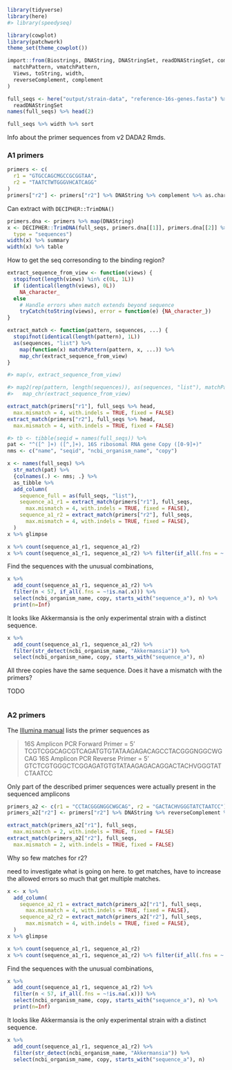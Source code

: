 
```r
library(tidyverse)
library(here)
#> library(speedyseq)

library(cowplot)
library(patchwork)
theme_set(theme_cowplot())

import::from(Biostrings, DNAString, DNAStringSet, readDNAStringSet, complement,
  matchPattern, vmatchPattern, 
  Views, toString, width,
  reverseComplement, complement
)
```


```r
full_seqs <- here("output/strain-data", "reference-16s-genes.fasta") %>%
  readDNAStringSet
names(full_seqs) %>% head(2)

full_seqs %>% width %>% sort
```


Info about the primer sequences from v2 DADA2 Rmds.

### A1 primers

```r
primers <- c(
  r1 = "GTGCCAGCMGCCGCGGTAA",
  r2 = "TAATCTWTGGGVHCATCAGG"
)
primers["r2"] <- primers["r2"] %>% DNAString %>% complement %>% as.character
```

Can extract with `DECIPHER::TrimDNA()`
```r
primers.dna <- primers %>% map(DNAString)
x <- DECIPHER::TrimDNA(full_seqs, primers.dna[[1]], primers.dna[[2]] %>% complement, 
  type = "sequences")
width(x) %>% summary
width(x) %>% table
```

How to get the seq corresonding to the binding region?

```r

extract_sequence_from_view <- function(views) {
  stopifnot(length(views) %in% c(0L, 1L))
  if (identical(length(views), 0L))
    NA_character_
  else
    # Handle errors when match extends beyond sequence
    tryCatch(toString(views), error = function(e) {NA_character_})
}

extract_match <- function(pattern, sequences, ...) {
  stopifnot(identical(length(pattern), 1L))
  as(sequences, "list") %>%
    map(function(x) matchPattern(pattern, x, ...)) %>%
    map_chr(extract_sequence_from_view)
}

#> map(v, extract_sequence_from_view)

#> map2(rep(pattern, length(sequences)), as(sequences, "list"), matchPattern, ...) %>%
#>   map_chr(extract_sequence_from_view)

extract_match(primers["r1"], full_seqs %>% head, 
  max.mismatch = 4, with.indels = TRUE, fixed = FALSE)
extract_match(primers["r2"], full_seqs %>% head, 
  max.mismatch = 4, with.indels = TRUE, fixed = FALSE)
```


```r

#> tb <- tibble(seqid = names(full_seqs)) %>%
pat <- "^([^ ]+) ([^,]+), 16S ribosomal RNA gene Copy ([0-9]+)"
nms <- c("name", "seqid", "ncbi_organism_name", "copy")

x <- names(full_seqs) %>% 
  str_match(pat) %>%
  {colnames(.) <- nms; .} %>%
  as_tibble %>%
  add_column(
    sequence_full = as(full_seqs, "list"),
    sequence_a1_r1 = extract_match(primers["r1"], full_seqs,
      max.mismatch = 4, with.indels = TRUE, fixed = FALSE), 
    sequence_a1_r2 = extract_match(primers["r2"], full_seqs,
      max.mismatch = 4, with.indels = TRUE, fixed = FALSE), 
  )
x %>% glimpse
```

```r
x %>% count(sequence_a1_r1, sequence_a1_r2)
x %>% count(sequence_a1_r1, sequence_a1_r2) %>% filter(if_all(.fns = ~!is.na(.x)))
```

Find the sequences with the unusual combinations,

```r
x %>% 
  add_count(sequence_a1_r1, sequence_a1_r2) %>%
  filter(n < 57, if_all(.fns = ~!is.na(.x))) %>%
  select(ncbi_organism_name, copy, starts_with("sequence_a"), n) %>%
  print(n=Inf)
```

It looks like Akkermansia is the only experimental strain with a distinct sequence.

```r
x %>%
  add_count(sequence_a1_r1, sequence_a1_r2) %>%
  filter(str_detect(ncbi_organism_name, "Akkermansia")) %>%
  select(ncbi_organism_name, copy, starts_with("sequence_a"), n)
```

All three copies have the same sequence. Does it have a mismatch with the primers?

TODO 

```r
```




### A2 primers



The [Illumina manual](https://support.illumina.com/documents/documentation/chemistry_documentation/16s/16s-metagenomic-library-prep-guide-15044223-b.pdf) lists the primer sequences as

> 16S Amplicon PCR Forward Primer = 5'
> TCGTCGGCAGCGTCAGATGTGTATAAGAGACAGCCTACGGGNGGCWGCAG
> 16S Amplicon PCR Reverse Primer = 5'
> GTCTCGTGGGCTCGGAGATGTGTATAAGAGACAGGACTACHVGGGTATCTAATCC

Only part of the described primer sequences were actually present in the sequenced amplicons
```r
primers_a2 <- c(r1 = "CCTACGGGNGGCWGCAG", r2 = "GACTACHVGGGTATCTAATCC")
primers_a2["r2"] <- primers["r2"] %>% DNAString %>% reverseComplement %>% as.character
```

```r
extract_match(primers_a2["r1"], full_seqs,
  max.mismatch = 2, with.indels = TRUE, fixed = FALSE)
extract_match(primers_a2["r2"], full_seqs,
  max.mismatch = 2, with.indels = TRUE, fixed = FALSE)
```

Why so few matches for r2?

need to investigate what is going on here. to get matches, have to increase the allowed errors so much that get multiple matches.


```r
x <- x %>%
  add_column(
    sequence_a2_r1 = extract_match(primers_a2["r1"], full_seqs,
      max.mismatch = 4, with.indels = TRUE, fixed = FALSE), 
    sequence_a2_r2 = extract_match(primers_a2["r2"], full_seqs,
      max.mismatch = 4, with.indels = TRUE, fixed = FALSE), 
  )
x %>% glimpse
```

```r
x %>% count(sequence_a1_r1, sequence_a1_r2)
x %>% count(sequence_a1_r1, sequence_a1_r2) %>% filter(if_all(.fns = ~!is.na(.x)))
```

Find the sequences with the unusual combinations,

```r
x %>% 
  add_count(sequence_a1_r1, sequence_a1_r2) %>%
  filter(n < 57, if_all(.fns = ~!is.na(.x))) %>%
  select(ncbi_organism_name, copy, starts_with("sequence_a"), n) %>%
  print(n=Inf)
```

It looks like Akkermansia is the only experimental strain with a distinct sequence.

```r
x %>%
  add_count(sequence_a1_r1, sequence_a1_r2) %>%
  filter(str_detect(ncbi_organism_name, "Akkermansia")) %>%
  select(ncbi_organism_name, copy, starts_with("sequence_a"), n)
```

